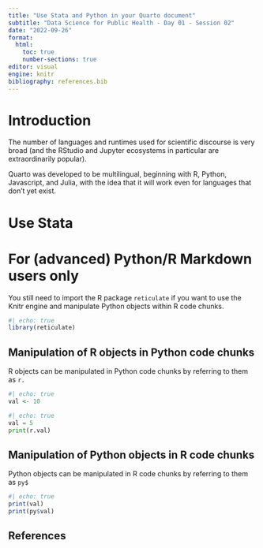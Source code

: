 ```yaml
---
title: "Use Stata and Python in your Quarto document"
subtitle: "Data Science for Public Health - Day 01 - Session 02"
date: "2022-09-26"
format:
  html:
    toc: true
    number-sections: true
editor: visual
engine: knitr
bibliography: references.bib
---
```


# Introduction

The number of languages and runtimes used for scientific discourse is very broad (and the RStudio and Jupyter ecosystems in particular are extraordinarily popular).

Quarto was developed to be multilingual, beginning with R, Python, Javascript, and Julia, with the idea that it will work even for languages that don't yet exist.

# Use Stata

# For (advanced) Python/R Markdown users only

You still need to import the R package `reticulate` if you want to use the Knitr engine and manipulate Python objects within R code chunks.

```r
#| echo: true
library(reticulate)
```

## Manipulation of R objects in Python code chunks

R objects can be manipulated in Python code chunks by referring to them as `r.`

```r
#| echo: true
val <- 10
```

```python
#| echo: true
val = 5
print(r.val)
```

## Manipulation of Python objects in R code chunks

Python objects can be manipulated in R code chunks by referring to them as `py$`

```r
#| echo: true
print(val)
print(py$val)
```

## References
